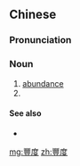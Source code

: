 {{also|丰度}}
==Chinese==
{{zh-forms|s=丰度}}

===Pronunciation===
{{zh-pron
|m=fēngdù
|cat=n
}}

===Noun===
{{zh-noun}}

# [[abundance]]
# {{alternative form of|風度|lang=zh}}

====See also====
* {{zh-l|豐富}}

[[mg:豐度]]
[[zh:豐度]]